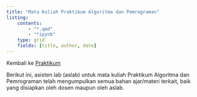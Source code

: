 ---
title: "Mata Kuliah Praktikum Algoritma dan Pemrograman"
listing: 
    contents:
        - "*.qmd"
        - "*ipynb"
    type: grid
    fields: [title, author, date]
---

Kembali ke [Praktikum](../../../../semuahalaman/praktikum.qmd)

Berikut ini, asisten lab (aslab) untuk mata kuliah Praktikum Algoritma dan Pemrograman telah mengumpulkan semua bahan ajar/materi terkait, baik yang disiapkan oleh dosen maupun oleh aslab.
